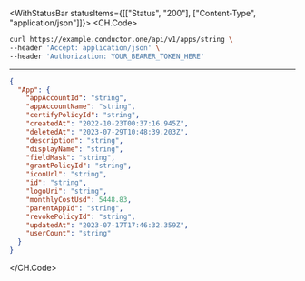

<WithStatusBar statusItems={[["Status", "200"], ["Content-Type", "application/json"]]}>
  <CH.Code>
  ```bash Example Request
  curl https://example.conductor.one/api/v1/apps/string \
--header 'Accept: application/json' \
--header 'Authorization: YOUR_BEARER_TOKEN_HERE'
  ```
  ---

  ```json Example Response
  {
    "App": {
      "appAccountId": "string",
      "appAccountName": "string",
      "certifyPolicyId": "string",
      "createdAt": "2022-10-23T00:37:16.945Z",
      "deletedAt": "2023-07-29T10:48:39.203Z",
      "description": "string",
      "displayName": "string",
      "fieldMask": "string",
      "grantPolicyId": "string",
      "iconUrl": "string",
      "id": "string",
      "logoUri": "string",
      "monthlyCostUsd": 5448.83,
      "parentAppId": "string",
      "revokePolicyId": "string",
      "updatedAt": "2023-07-17T17:46:32.359Z",
      "userCount": "string"
    }
  }
  ```
  </CH.Code>
</WithStatusBar>
